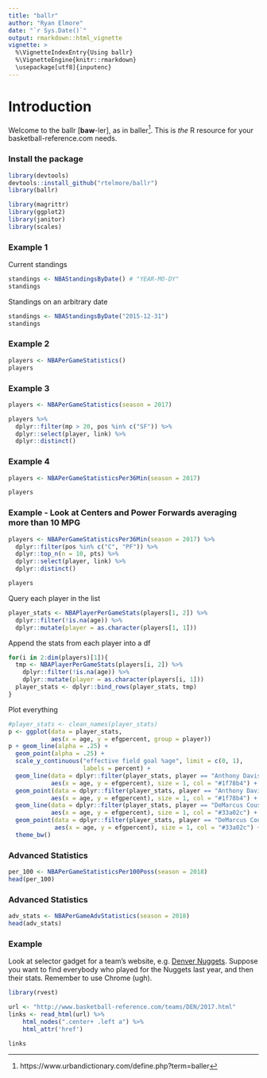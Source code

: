 ```yaml
---
title: "ballr"
author: "Ryan Elmore"
date: "`r Sys.Date()`"
output: rmarkdown::html_vignette
vignette: >
  %\VignetteIndexEntry{Using ballr}
  %\VignetteEngine{knitr::rmarkdown}
  \usepackage[utf8]{inputenc}
---
```


# Introduction 

Welcome to the ballr [**baw**-ler], as in baller^[https://www.urbandictionary.com/define.php?term=baller]. This is *the*
R resource for your basketball-reference.com needs. 

### Install the package
```r
library(devtools)
devtools::install_github("rtelmore/ballr")
library(ballr)
```

<!-- ### Load some helpers -->

```r
library(magrittr)
library(ggplot2)
library(janitor)
library(scales)
```

### Example 1
Current standings
```r
standings <- NBAStandingsByDate() # "YEAR-MO-DY"
standings
```

Standings on an arbitrary date
```r
standings <- NBAStandingsByDate("2015-12-31")
standings
```

### Example 2
```r
players <- NBAPerGameStatistics()
players
```

### Example 3
```r
players <- NBAPerGameStatistics(season = 2017)
```
```r
players %>%
  dplyr::filter(mp > 20, pos %in% c("SF")) %>%
  dplyr::select(player, link) %>%
  dplyr::distinct()
```

### Example 4
```r
players <- NBAPerGameStatisticsPer36Min(season = 2017)
```
```r
players
```


### Example - Look at Centers and Power Forwards averaging more than 10 MPG
```r
players <- NBAPerGameStatisticsPer36Min(season = 2017) %>%
  dplyr::filter(pos %in% c("C", "PF")) %>%
  dplyr::top_n(n = 10, pts) %>% 
  dplyr::select(player, link) %>%
  dplyr::distinct()
```
```r
players
```

Query each player in the list
```r
player_stats <- NBAPlayerPerGameStats(players[1, 2]) %>%
  dplyr::filter(!is.na(age)) %>%
  dplyr::mutate(player = as.character(players[1, 1]))
```

Append the stats from each player into a df 
```r
for(i in 2:dim(players)[1]){
  tmp <- NBAPlayerPerGameStats(players[i, 2]) %>%
    dplyr::filter(!is.na(age)) %>%
    dplyr::mutate(player = as.character(players[i, 1]))
  player_stats <- dplyr::bind_rows(player_stats, tmp)
}
```

Plot everything
```r
#player_stats <- clean_names(player_stats)
p <- ggplot(data = player_stats,
            aes(x = age, y = efgpercent, group = player))
p + geom_line(alpha = .25) +
  geom_point(alpha = .25) +
  scale_y_continuous("effective field goal %age", limit = c(0, 1),
                     labels = percent) +
  geom_line(data = dplyr::filter(player_stats, player == "Anthony Davis"),
            aes(x = age, y = efgpercent), size = 1, col = "#1f78b4") +
  geom_point(data = dplyr::filter(player_stats, player == "Anthony Davis"),
            aes(x = age, y = efgpercent), size = 1, col = "#1f78b4") +
  geom_line(data = dplyr::filter(player_stats, player == "DeMarcus Cousins"),
            aes(x = age, y = efgpercent), size = 1, col = "#33a02c") +
  geom_point(data = dplyr::filter(player_stats, player == "DeMarcus Cousins"),
             aes(x = age, y = efgpercent), size = 1, col = "#33a02c") +
  theme_bw()

```

### Advanced Statistics
```r
per_100 <- NBAPerGameStatisticsPer100Poss(season = 2018)
head(per_100)
```

### Advanced Statistics
```r
adv_stats <- NBAPerGameAdvStatistics(season = 2018)
head(adv_stats)
```

### Example 
Look at selector gadget for a team's website, e.g. [Denver Nuggets](http://www.basketball-reference.com/teams/DEN/2017.html). Suppose you want to find everybody who played for the Nuggets last year, and then their stats. Remember to use Chrome (ugh). 
```r
library(rvest)

url <- "http://www.basketball-reference.com/teams/DEN/2017.html"
links <- read_html(url) %>%
    html_nodes(".center+ .left a") %>%
    html_attr('href')
```

```r
links 
```


